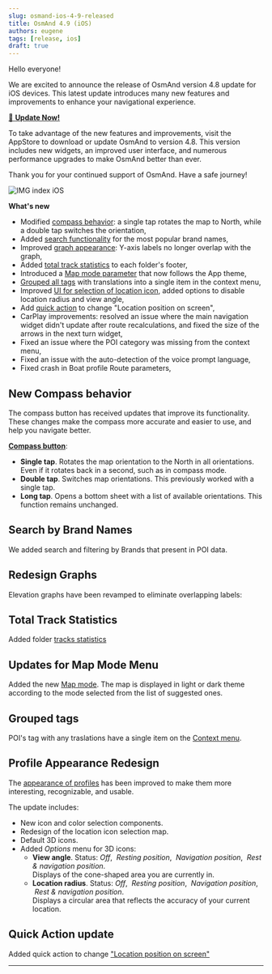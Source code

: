 ```yaml
---
slug: osmand-ios-4-9-released
title: OsmAnd 4.9 (iOS)
authors: eugene
tags: [release, ios]
draft: true
---
```




Hello everyone!  

We are excited to announce the release of OsmAnd version 4.8 update for iOS devices. This latest update introduces many new features and improvements to enhance your navigational experience.

[🔄   **Update Now!**](https://itunes.apple.com/us/app/osmand-maps-travel-navigate/id934850257)

To take advantage of the new features and improvements, visit the AppStore to download or update OsmAnd to version 4.8. This version includes new widgets, an improved user interface, and numerous performance upgrades to make OsmAnd better than ever.

Thank you for your continued support of OsmAnd. Have a safe journey!

![IMG index iOS](./img/ios_4-9.png)

<!--truncate-->

**What's new**

- Modified [compass behavior](#new-compass-behavior): a single tap rotates the map to North, while a double tap switches the orientation,
- Added [search functionality](#search-by-brand-names) for the most popular brand names, 
- Improved [graph appearance](#redesign-graphs): Y-axis labels no longer overlap with the graph, 
- Added [total track statistics](#total-track-statistics) to each folder's footer, 
- Introduced a [Map mode parameter](#updates-for-map-mode-menu) that now follows the App theme, 
- [Grouped all tags](#grouped-tags) with translations into a single item in the context menu,
- Improved [UI for selection of location icon](#profile-appearance-redesign), added options to disable location radius and view angle, 
- Add [quick action](#quick-action-update) to change "Location position on screen",
- CarPlay improvements: resolved an issue where the main navigation widget didn't update after route recalculations, and fixed the size of the arrows in the next turn widget, 
- Fixed an issue where the POI category was missing from the context menu, 
- Fixed an issue with the auto-detection of the voice prompt language, 
- Fixed crash in Boat profile Route parameters,

## New Compass behavior

The compass button has received updates that improve its functionality. These changes make the compass more accurate and easier to use, and help you navigate better.

[**Compass button**](https://osmand.net/docs/user/map/interact-with-map/#map-orientation-and-compass): 

- **Single tap**. Rotates the map orientation to the North in all orientations. Even if it rotates back in a second, such as in compass mode.
- **Double tap**. Switches map orientations. This previously worked with a single tap.
- **Long tap**. Opens a bottom sheet with a list of available orientations. This function remains unchanged.

## Search by Brand Names

We added search and filtering by Brands that present in POI data.

## Redesign Graphs

Elevation graphs have been revamped to eliminate overlapping labels:

## Total Track Statistics

Added folder [tracks statistics](https://osmand.net/docs/user/personal/tracks/manage-tracks#folder-statistics)

## Updates for Map Mode Menu

Added the new [Map mode](https://osmand.net/docs/user/map/vector-maps#map-mode). The map is displayed in light or dark theme according to the mode selected from the list of suggested ones.

## Grouped tags

POI's tag with any traslations have a single item on the [Context menu](https://osmand.net/docs/user/map/map-context-menu#details).

## Profile Appearance Redesign

The [appearance of profiles](https://osmand.net/docs/user/personal/profiles#profile-appearance) has been improved to make them more interesting, recognizable, and usable. 

The update includes:
- New icon and color selection components.
- Redesign of the location icon selection map.
- Default 3D icons.
- Added *Options* menu for 3D icons:
  - **View angle**. Status: *Off*, &nbsp;*Resting position*, &nbsp;*Navigation position*, &nbsp;*Rest & navigation position*.  
  Displays of the cone-shaped area you are currently in.
  - **Location radius**. Status: *Off*, &nbsp;*Resting position*, &nbsp;*Navigation position*, &nbsp;*Rest & navigation position*.  
  Displays a circular area that reflects the accuracy of your current location. 
  
##  Quick Action update

Added quick action to change ["Location position on screen"](https://osmand.net/docs/user/widgets/quick-action#settings)



_________________________________________________
<LinksSocial/>
<LinksTelegram/>
<AppleStore/>